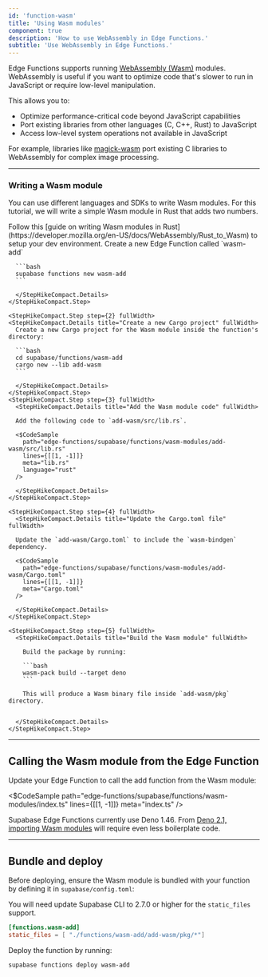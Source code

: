 ```yaml
---
id: 'function-wasm'
title: 'Using Wasm modules'
component: true
description: 'How to use WebAssembly in Edge Functions.'
subtitle: 'Use WebAssembly in Edge Functions.'
---
```


Edge Functions supports running [WebAssembly (Wasm)](https://developer.mozilla.org/en-US/docs/WebAssembly) modules. WebAssembly is useful if you want to optimize code that's slower to run in JavaScript or require low-level manipulation.

This allows you to:

- Optimize performance-critical code beyond JavaScript capabilities
- Port existing libraries from other languages (C, C++, Rust) to JavaScript
- Access low-level system operations not available in JavaScript

For example, libraries like [magick-wasm](https://supabase.com/docs/guides/functions/examples/image-manipulation) port existing C libraries to WebAssembly for complex image processing.

---

### Writing a Wasm module

You can use different languages and SDKs to write Wasm modules. For this tutorial, we will write a simple Wasm module in Rust that adds two numbers.

<Admonition type="note">
Follow this [guide on writing Wasm modules in Rust](https://developer.mozilla.org/en-US/docs/WebAssembly/Rust_to_Wasm) to setup your dev environment.
</Admonition>
<StepHikeCompact>
  <StepHikeCompact.Step step={1} fullWidth>
    <StepHikeCompact.Details title="Create a new Edge Function" fullWidth>
      Create a new Edge Function called `wasm-add`
      
      ```bash
      supabase functions new wasm-add
      ```

      </StepHikeCompact.Details>
    </StepHikeCompact.Step>

    <StepHikeCompact.Step step={2} fullWidth>
    <StepHikeCompact.Details title="Create a new Cargo project" fullWidth>
      Create a new Cargo project for the Wasm module inside the function's directory:

      ```bash
      cd supabase/functions/wasm-add
      cargo new --lib add-wasm
      ```

      </StepHikeCompact.Details>
    </StepHikeCompact.Step>
    <StepHikeCompact.Step step={3} fullWidth>
      <StepHikeCompact.Details title="Add the Wasm module code" fullWidth>

      Add the following code to `add-wasm/src/lib.rs`.

      <$CodeSample
        path="edge-functions/supabase/functions/wasm-modules/add-wasm/src/lib.rs"
        lines={[[1, -1]]}
        meta="lib.rs"
        language="rust"
      />

      </StepHikeCompact.Details>
    </StepHikeCompact.Step>

    <StepHikeCompact.Step step={4} fullWidth>
      <StepHikeCompact.Details title="Update the Cargo.toml file" fullWidth>

      Update the `add-wasm/Cargo.toml` to include the `wasm-bindgen` dependency.

      <$CodeSample
        path="edge-functions/supabase/functions/wasm-modules/add-wasm/Cargo.toml"
        lines={[[1, -1]]}
        meta="Cargo.toml"
      />

      </StepHikeCompact.Details>
    </StepHikeCompact.Step>

    <StepHikeCompact.Step step={5} fullWidth>
      <StepHikeCompact.Details title="Build the Wasm module" fullWidth>

        Build the package by running:

        ```bash
        wasm-pack build --target deno
        ```

        This will produce a Wasm binary file inside `add-wasm/pkg` directory.


      </StepHikeCompact.Details>
    </StepHikeCompact.Step>

</StepHikeCompact>

---

## Calling the Wasm module from the Edge Function

Update your Edge Function to call the add function from the Wasm module:

<$CodeSample
path="edge-functions/supabase/functions/wasm-modules/index.ts"
lines={[[1, -1]]}
meta="index.ts"
/>

<Admonition type="note">

Supabase Edge Functions currently use Deno 1.46. From [Deno 2.1, importing Wasm modules](https://deno.com/blog/v2.1) will require even less boilerplate code.

</Admonition>

---

## Bundle and deploy

Before deploying, ensure the Wasm module is bundled with your function by defining it in `supabase/config.toml`:

<Admonition type="note">

You will need update Supabase CLI to 2.7.0 or higher for the `static_files` support.

</Admonition>

```toml
[functions.wasm-add]
static_files = [ "./functions/wasm-add/add-wasm/pkg/*"]
```

Deploy the function by running:

```bash
supabase functions deploy wasm-add
```
